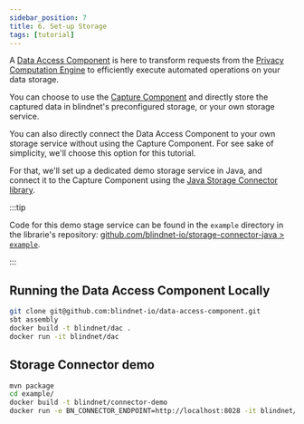 ```yaml
---
sidebar_position: 7
title: 6. Set-up Storage
tags: [tutorial]
---
```


A [Data Access Component](/docs/storage/data-access) is here to transform requests from the [Privacy Computation Engine](/docs/computation) to efficiently execute automated operations on your data storage.

You can choose to use the [Capture Component](/docs/data-capture) and directly store the captured data in blindnet's preconfigured storage, or your own storage service.

You can also directly connect the Data Access Component to your own storage service without using the Capture Component. For see sake of simplicity, we'll choose this option for this tutorial.

For that, we'll set up a dedicated demo storage service in Java, and connect it to the Capture Component using the [Java Storage Connector library](https://github.com/blindnet-io/storage-connector-java).

:::tip

Code for this demo stage service can be found in the `example` directory in the librarie's repository: [github.com/blindnet-io/storage-connector-java > `example`](https://github.com/blindnet-io/storage-connector-java/tree/develop/example).

:::

## Running the Data Access Component Locally

```bash
git clone git@github.com:blindnet-io/data-access-component.git
sbt assembly
docker build -t blindnet/dac .
docker run -it blindnet/dac
```

## Storage Connector demo

```bash
mvn package
cd example/
docker build -t blindnet/connector-demo
docker run -e BN_CONNECTOR_ENDPOINT=http://localhost:8028 -it blindnet/connector-demo
````

